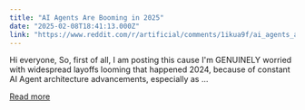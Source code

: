 ```yaml
---
title: "AI Agents Are Booming in 2025"
date: "2025-02-08T18:41:13.000Z"
link: "https://www.reddit.com/r/artificial/comments/1ikua9f/ai_agents_are_booming_in_2025/"
---
```


Hi everyone,
 So, first of all, I am posting this cause I'm GENUINELY worried with widespread layoffs looming that happened 2024, because of constant AI Agent architecture advancements, especially as ...

[Read more](https://www.reddit.com/r/artificial/comments/1ikua9f/ai_agents_are_booming_in_2025/)
